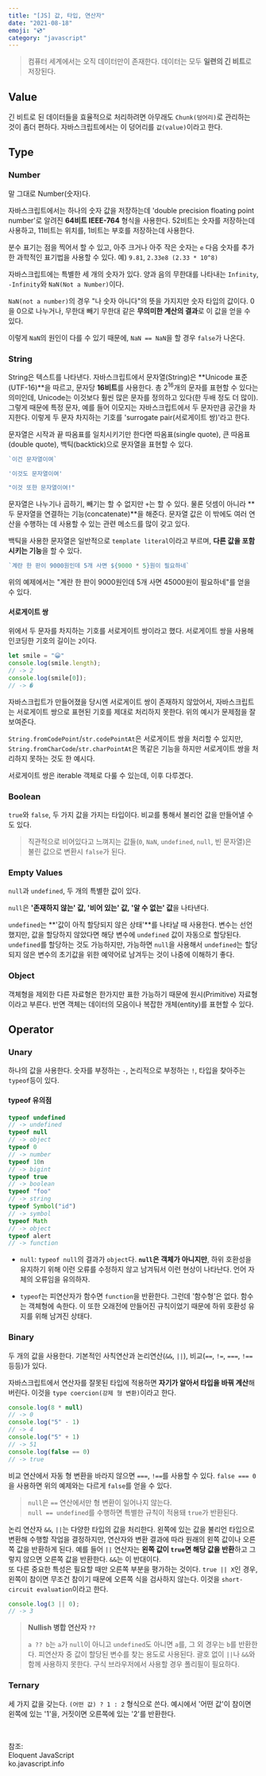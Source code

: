 ```yaml
---
title: "[JS] 값, 타입, 연산자"
date: "2021-08-18"
emoji: "💿"
category: "javascript"
---
```

> 컴퓨터 세계에서는 오직 데이터만이 존재한다. 데이터는 모두 **일련의 긴 비트**로 저장된다. 

## Value
긴 비트로 된 데이터들을 효율적으로 처리하려면 아무래도 `Chunk(덩어리)`로 관리하는 것이 좀더 편하다. 자바스크립트에서는 이 덩어리를 `값(value)`이라고 한다.

## Type
### Number
말 그대로 Number(숫자)다. 

자바스크립트에서는 하나의 숫자 값을 저장하는데 'double precision floating point number'로 알려진 **64비트 IEEE-764** 형식을 사용한다.
52비트는 숫자를 저장하는데 사용하고, 11비트는 위치를, 1비트는 부호를 저장하는데 사용한다.

분수 표기는 점을 찍어서 할 수 있고, 아주 크거나 아주 작은 숫자는 `e` 다음 숫자를 추가한 과학적인 표기법을 사용할 수 있다. 예) `9.81`, `2.33e8 (2.33 * 10^8)`

자바스크립트에는 특별한 세 개의 숫자가 있다. 양과 음의 무한대를 나타내는 `Infinity`, `-Infinity`와 `NaN(Not a Number)`이다. 

`NaN(not a number)`의 경우 "나 숫자 아니다"의 뜻을 가지지만 숫자 타입의 값이다. 0을 0으로 나누거나, 무한대 빼기 무한대 같은 **무의미한 계산의 결과**로 이 값을 얻을 수 있다.

이렇게 `NaN`의 원인이 다를 수 있기 때문에, `NaN == NaN`을 할 경우 `false`가 나온다.

### String
String은 텍스트를 나타낸다. 자바스크립트에서 문자열(String)은 **Unicode 표준(UTF-16)**을 따르고, 문자당 **16비트**를 사용한다. 
총 $2^{16}$개의 문자를 표현할 수 있다는 의미인데, Unicode는 이것보다 훨씬 많은 문자를 정의하고 있다(한 두배 정도 더 많이). 
그렇게 때문에 특정 문자, 예를 들어 이모지는 자바스크립트에서 두 문자만큼 공간을 차지한다. 이렇게 두 문자 차지하는 기호를 'surrogate pair(서로게이트 쌍)'라고 한다.

문자열은 시작과 끝 따옴표를 일치시키기만 한다면 따옴표(single quote), 큰 따옴표(double quote), 백틱(backtick)으로 문자열을 표현할 수 있다.
```js
`이건 문자열이여`

'이것도 문자열이여'

"이것 또한 문자열이여!"
```
문자열은 나누기나 곱하기, 빼기는 할 수 없지만 `+`는 할 수 있다. 물론 덧셈이 아니라 **두 문자열을 연결하는 기능(concatenate)**을 해준다. 
문자열 값은 이 밖에도 여러 연산을 수행하는 데 사용할 수 있는 관련 메소드를 많이 갖고 있다.

백틱을 사용한 문자열은 일반적으로 `template literal`이라고 부르며, **다른 값을 포함시키는 기능**을 할 수 있다.
```js
`계란 한 판이 9000원인데 5개 사면 ${9000 * 5}원이 필요하네`
```
위의 예제에서는 "계란 한 판이 9000원인데 5개 사면 45000원이 필요하네"를 얻을 수 있다.
#### 서로게이트 쌍
위에서 두 문자를 차지하는 기호를 서로게이트 쌍이라고 했다. 서로게이트 쌍을 사용해 인코딩한 기호의 길이는 `2`이다.
```js
let smile = "😀"
console.log(smile.length);
// -> 2
console.log(smile[0]);
// -> � 
```
자바스크립트가 만들어졌을 당시엔 서로게이트 쌍이 존재하지 않았어서, 자바스크립트는 서로게이트 쌍으로 표현된 기호를 제대로 처리하지 못한다. 위의 예시가 문제점을 잘 보여준다.

`String.fromCodePoint`/`str.codePointAt`은 서로게이트 쌍을 처리할 수 있지만, `String.fromCharCode`/`str.charPointAt`은 똑같은 기능을 하지만 서로게이트 쌍을 처리하지 못하는 것도 한 예시다.

서로게이트 쌍은 iterable 객체로 다룰 수 있는데, 이후 다루겠다.

### Boolean

`true`와 `false`, 두 가지 값을 가지는 타입이다. 비교를 통해서 불리언 값을 만들어낼 수도 있다.

> 직관적으로 비어있다고 느껴지는 값들(`0`, `NaN`, `undefined`, `null`, 빈 문자열)은 불린 값으로 변환시 `false`가 된다.

### Empty Values

`null`과 `undefined`, 두 개의 특별한 값이 있다. 

`null`은 **'존재하지 않는' 값, '비어 있는' 값, '알 수 없는' 값**을 나타낸다.

`undefined`는 **'값이 아직 할당되지 않은 상태'**를 나타날 때 사용한다. 변수는 선언했지만, 값을 할당하지 않았다면 해당 변수에 `undefined` 값이 자동으로 할당된다.
`undefined`를 할당하는 것도 가능하지만, 가능하면 `null`을 사용해서 `undefined`는 할당되지 않은 변수의 초기값을 위한 예약어로 남겨두는 것이 나중에 이해하기 좋다.

### Object
객체형을 제외한 다른 자료형은 한가지만 표한 가능하기 때문에 원시(Primitive) 자료형이라고 부른다. 
반면 객체는 데이터의 모음이나 복잡한 개체(entity)를 표현할 수 있다.


## Operator
### Unary 

하나의 값을 사용한다. 숫자를 부정하는 `-`, 논리적으로 부정하는 `!`, 타입을 찾아주는 `typeof`등이 있다.

#### typeof 유의점
```js
typeof undefined
// -> undefined
typeof null
// -> object
typeof 0
// -> number
typeof 10n
// -> bigint
typeof true
// -> boolean
typeof "foo"
// -> string
typeof Symbol("id")
// -> symbol
typeof Math
// -> object
typeof alert
// -> function
```
- `null`: `typeof null`의 결과가 `object`다. **`null`은 객체가 아니지만**, 하위 호환성을 유지하기 위해 이런 오류를 수정하지 않고 남겨둬서 이런 현상이 나타난다. 언어 자체의 오류임을 유의하자.

- `typeof`는 피연산자가 함수면 `function`을 반환한다. 그런데 '함수형'은 없다. 함수는 객체형에 속한다. 이 또한 오래전에 만들어진 규칙이었기 때문에 하위 호환성 유지를 위해 남겨진 상태다.

### Binary

두 개의 값을 사용한다. 기본적인 사칙연산과 논리연산(`&&`, `||`), 비교(`==`, `!=`, `===`, `!==` 등등)가 있다.  

자바스크립트에서 연산자를 잘못된 타입에 적용하면 **자기가 알아서 타입을 바꿔 계산**해버린다. 이것을 `type coercion(강제 형 변환)`이라고 한다.
```js
console.log(8 * null)
// -> 0
console.log("5" - 1)
// -> 4
console.log("5" + 1)
// -> 51
console.log(false == 0)
// -> true
```
비교 연산에서 자동 형 변환을 바라지 않으면 `===`, `!==`를 사용할 수 있다. `false === 0`을 사용하면 위의 예제와는 다르게 `false`를 얻을 수 있다.

> `null`은 `==` 연산에서만 형 변환이 일어나지 않는다.  
> `null == undefined`를 수행하면 특별한 규칙이 적용돼 `true`가 반환된다.


논리 연산자 `&&`, `||`는 다양한 타입의 값을 처리한다. 왼쪽에 있는 값을 불리언 타입으로 변환해 수행할 작업을 결정하지만, 연산자와 변환 결과에 따라 원래의 왼쪽 값이나 오른쪽 값을 반환하게 된다.
예를 들어 `||` 연산자는 **왼쪽 값이 `true`면 해당 값을 반환**하고 그렇지 않으면 오른쪽 값을 반환한다. `&&`는 이 반대이다.  
또 다른 중요한 특성은 필요할 때만 오른쪽 부분을 평가하는 것이다. `true || X`인 경우, 왼쪽이 참이면 무조건 참이기 때문에 오른쪽 식을 검사하지 않는다. 이것을 `short-circuit evaluation`이라고 한다.

```js
console.log(3 || 0);
// -> 3
```

> **Nullish 병합 연산자 `??`**
> 
> `a ?? b`는 `a`가 `null`이 아니고 `undefined`도 아니면 `a`를, 그 외 경우는 `b`를 반환한다. 피연산자 중 값이 할당된 변수를 찾는 용도로 사용된다.
> 괄호 없이 `||`나 `&&`와 함께 사용하지 못한다. 구식 브라우저에서 사용할 경우 폴리필이 필요하다.

### Ternary  
세 가지 값을 갖는다. `(어떤 값) ? 1 : 2` 형식으로 쓴다. 예시에서 '어떤 값'이 참이면 왼쪽에 있는 '1'을, 거짓이면 오른쪽에 있는 '2'를 반환한다.

<br/>

참조:  
Eloquent JavaScript  
ko.javascript.info